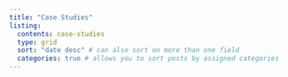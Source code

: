 ```yaml
---
title: "Case Studies"
listing:
  contents: case-studies 
  type: grid 
  sort: "date desc" # can also sort on more than one field
  categories: true # allows you to sort posts by assigned categories
---
```

